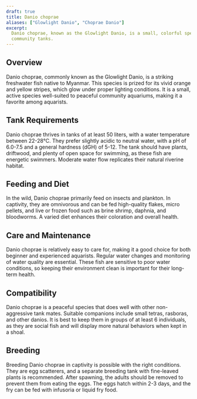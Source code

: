 ```yaml
---
draft: true
title: Danio choprae
aliases: ["Glowlight Danio", "Choprae Danio"]
excerpt:
  Danio choprae, known as the Glowlight Danio, is a small, colorful species with vibrant stripes, ideal for peaceful
  community tanks.
---
```


## Overview

Danio choprae, commonly known as the Glowlight Danio, is a striking freshwater fish native to Myanmar. This species is
prized for its vivid orange and yellow stripes, which glow under proper lighting conditions. It is a small, active
species well-suited to peaceful community aquariums, making it a favorite among aquarists.

## Tank Requirements

Danio choprae thrives in tanks of at least 50 liters, with a water temperature between 22-28°C. They prefer slightly
acidic to neutral water, with a pH of 6.0-7.5 and a general hardness (dGH) of 5-12. The tank should have plants,
driftwood, and plenty of open space for swimming, as these fish are energetic swimmers. Moderate water flow replicates
their natural riverine habitat.

## Feeding and Diet

In the wild, Danio choprae primarily feed on insects and plankton. In captivity, they are omnivorous and can be fed
high-quality flakes, micro pellets, and live or frozen food such as brine shrimp, daphnia, and bloodworms. A varied diet
enhances their coloration and overall health.

## Care and Maintenance

Danio choprae is relatively easy to care for, making it a good choice for both beginner and experienced aquarists.
Regular water changes and monitoring of water quality are essential. These fish are sensitive to poor water conditions,
so keeping their environment clean is important for their long-term health.

## Compatibility

Danio choprae is a peaceful species that does well with other non-aggressive tank mates. Suitable companions include
small tetras, rasboras, and other danios. It is best to keep them in groups of at least 6 individuals, as they are
social fish and will display more natural behaviors when kept in a shoal.

## Breeding

Breeding Danio choprae in captivity is possible with the right conditions. They are egg scatterers, and a separate
breeding tank with fine-leaved plants is recommended. After spawning, the adults should be removed to prevent them from
eating the eggs. The eggs hatch within 2-3 days, and the fry can be fed with infusoria or liquid fry food.
